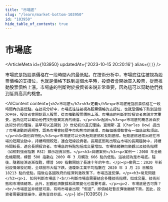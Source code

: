 ```yaml
---
title: "市場底"
slug: "/learn/market-bottom-103950"
id: "103950"
hide_table_of_contents: true
---
```



# 市場底

<ArticleMeta id={103950} updatedAt={'2023-10-15 20:20:16'} alias={`[]`} />
<div className='border-solid border-b border-t-0 my-4 border-[var(--ifm-color-gray-300)]' />

市場底是指股票價格在一段時間內的最低點。在技術分析中，市場底往往被視為股票價格的支撐位，也就是價格下跌到這個水平時，投資者會開始買入股票，從而推動股票價格上漲。市場底的判斷對於投資者來説非常重要，因為這可以幫助他們找到低買高賣的機會。

<AIContent content={`<h2>市場底</h2><h3>定義</h3><p>市場底是指股票價格在一段時間內的最低點。在技術分析中，市場底往往被視為股票價格的支撐位，也就是價格下跌到這個水平時，投資者會開始買入股票，從而推動股票價格上漲。市場底的判斷對於投資者來説非常重要，因為這可以幫助他們找到低買高賣的機會。</p><h3>起源</h3><p>市場底的概念源自於技術分析的理論，最早可以追溯到 20 世紀初的道氏理論。查爾斯·道（Charles Dow）提出了市場波動的週期性，認為市場會經歷牛市和熊市的循環，而每個循環都會有一個底部和頂部。</p><h3>類別與特點</h3><p>市場底可以分為短期底部和長期底部。短期底部通常出現在市場的短期波動中，持續時間較短，適合短線投資者。長期底部則出現在市場的長期趨勢中，持續時間較長，適合長期投資者。市場底的特點包括成交量增加、市場情緒轉向樂觀以及技術指標（如相對強弱指數 RSI）顯示超賣狀態。</p><h3>具體案例</h3><p>案例一：2008 年金融危機期間，標普 500 指數在 2009 年 3 月觸及 666 點的低點，這被認為是市場底。隨後，隨着經濟逐漸復甦，標普 500 指數開始了長達十年的牛市。</p><p>案例二：2020 年新冠疫情爆發初期，全球股市大幅下跌。道瓊斯工業平均指數在 2020 年 3 月 23 日觸及 18213 點的低點，隨後在各國政府的經濟刺激政策下，市場迅速反彈。</p><h3>常見問題</h3><p>1. 如何判斷市場底？<br/>判斷市場底需要結合多種技術指標，如成交量、技術形態和市場情緒等。此外，宏觀經濟數據和政策變化也需要考慮。</p><p>2. 市場底是否可靠？<br/>市場底並非總是可靠，有時市場會出現 “假底”，即價格短暫反彈後繼續下跌。因此，投資者需要謹慎操作，避免盲目抄底。</p>`} id={103950} />
